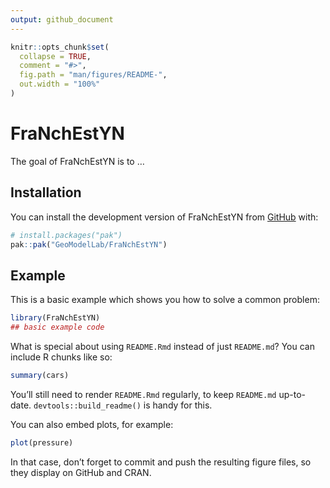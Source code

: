 ```yaml
---
output: github_document
---
```


<!-- README.md is generated from README.Rmd. Please edit that file -->

```r
knitr::opts_chunk$set(
  collapse = TRUE,
  comment = "#>",
  fig.path = "man/figures/README-",
  out.width = "100%"
)
```

# FraNchEstYN

<!-- badges: start -->
<!-- badges: end -->

The goal of FraNchEstYN is to ...

## Installation

You can install the development version of FraNchEstYN from [GitHub](https://github.com/) with:

``` r
# install.packages("pak")
pak::pak("GeoModelLab/FraNchEstYN")
```

## Example

This is a basic example which shows you how to solve a common problem:

```r
library(FraNchEstYN)
## basic example code
```

What is special about using `README.Rmd` instead of just `README.md`? You can include R chunks like so:

```r
summary(cars)
```

You'll still need to render `README.Rmd` regularly, to keep `README.md` up-to-date. `devtools::build_readme()` is handy for this.

You can also embed plots, for example:

```r
plot(pressure)
```

In that case, don't forget to commit and push the resulting figure files, so they display on GitHub and CRAN.
